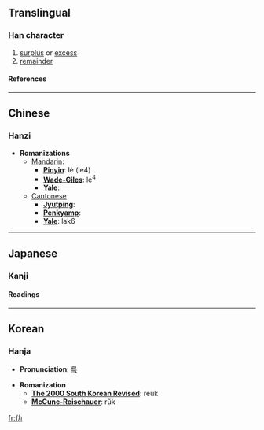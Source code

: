 {{see|働}}

==Translingual==
===Han character===
{{Han char|rad=人|as=02|sn=4|four=2422<sub>7</sub>|canj=人大尸 (OKS)}}
# [[surplus]] or [[excess]]
# [[remainder]]
====References====
{{Han ref|kx=0091.100|dkj=00350|dj=0193.020|hdz=10110.020|uh=4EC2|ud=20162|bh=C952|bd=51538}}
----
==Chinese==
===Hanzi===


* '''Romanizations'''
** [[Mandarin]]:
*** '''[[Pinyin]]''': lè (le4)
*** '''[[Wade-Giles]]''': le<sup>4</sup>
*** '''[[Yale]]''': 
**[[Cantonese]]
***'''[[Jyutping]]''':
***'''[[Penkyamp]]''': 
***'''[[Yale]]''': lak6


----
==Japanese==
===Kanji===


{{ja-kanji|grade=|rs=人02}}
====Readings====
{{ja-readings|on=[[ろく]] (roku), [[りょく]] (ryoku)|kun=[[あまり]] (amari), [[つとめる]] (tsutomeru)}}


----
==Korean==
===Hanja===

* '''Pronunciation''': [[륵]]

* '''Romanization'''
** '''[[The 2000 South Korean Revised Romanization|The 2000 South Korean Revised]]''': reuk
** '''[[McCune-Reischauer]]''': rŭk


[[fr:仂]]